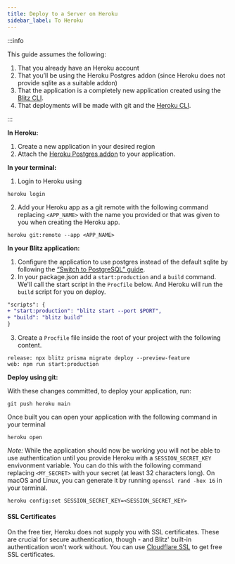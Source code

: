 ```yaml
---
title: Deploy to a Server on Heroku
sidebar_label: To Heroku
---
```


<!-- prettier-ignore-start -->
:::info

This guide assumes the following:

1. That you already have an Heroku account
2. That you’ll be using the Heroku Postgres addon (since Heroku does not
   provide sqlite as a suitable addon)
3. That the application is a completely new application created using the
   [Blitz CLI](/docs/cli-new).
4. That deployments will be made with git and the
   [Heroku CLI](https://devcenter.heroku.com/articles/heroku-cli).

:::
<!-- prettier-ignore-end -->

**In Heroku:**

1. Create a new application in your desired region
2. Attach the
   [Heroku Postgres addon](https://elements.heroku.com/addons/heroku-postgresql)
   to your application.

**In your terminal:**

1. Login to Heroku using

```
heroku login
```

2. Add your Heroku app as a git remote with the following command
   replacing `<APP_NAME>` with the name you provided or that was given to
   you when creating the Heroku app.

```
heroku git:remote --app <APP_NAME>
```

**In your Blitz application:**

1. Configure the application to use postgres instead of the default sqlite
   by following the
   [“Switch to PostgreSQL” guide](/docs/database-overview#switch-to-postgresql).
2. In your package.json add a `start:production` and a `build` command.
   We'll call the start script in the `Procfile` below. And Heroku will
   run the `build` script for you on deploy.

```diff
"scripts": {
+ "start:production": "blitz start --port $PORT",
+ "build": "blitz build"
}
```

3. Create a `Procfile` file inside the root of your project with the
   following content.

```
release: npx blitz prisma migrate deploy --preview-feature
web: npm run start:production
```

**Deploy using git:**

With these changes committed, to deploy your application, run:

```
git push heroku main
```

Once built you can open your application with the following command in
your terminal

```
heroku open
```

_Note:_ While the application should now be working you will not be able
to use authentication until you provide Heroku with a `SESSION_SECRET_KEY`
envivonment variable. You can do this with the following command replacing
`<MY_SECRET>` with your secret (at least 32 characters long). On macOS and
Linux, you can generate it by running `openssl rand -hex 16` in your
terminal.

```
heroku config:set SESSION_SECRET_KEY=<SESSION_SECRET_KEY>
```

#### SSL Certificates

On the free tier, Heroku does not supply you with SSL certificates. These are crucial for secure authentication, though - and Blitz' built-in authentication won't work without. You can use [Cloudflare SSL](https://support.cloudflare.com/hc/en-us/articles/205893698-Configure-Cloudflare-and-Heroku-over-HTTPS) to get free SSL certificates.
